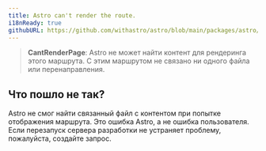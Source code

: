 ```yaml
---
title: Astro can't render the route.
i18nReady: true
githubURL: https://github.com/withastro/astro/blob/main/packages/astro/src/core/errors/errors-data.ts
---
```


> **CantRenderPage**: Astro не может найти контент для рендеринга этого маршрута. С этим маршрутом не связано ни одного файла или перенаправления.

## Что пошло не так?

Astro не смог найти связанный файл с контентом при попытке отображения маршрута. Это ошибка Astro, а не ошибка пользователя. Если перезапуск сервера разработки не устраняет проблему, пожалуйста, создайте запрос.